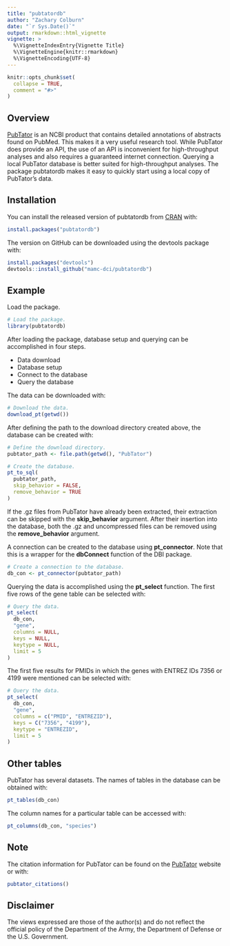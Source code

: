 ```yaml
---
title: "pubtatordb"
author: "Zachary Colburn"
date: "`r Sys.Date()`"
output: rmarkdown::html_vignette
vignette: >
  %\VignetteIndexEntry{Vignette Title}
  %\VignetteEngine{knitr::rmarkdown}
  %\VignetteEncoding{UTF-8}
---
```


```r
knitr::opts_chunk$set(
  collapse = TRUE,
  comment = "#>"
)
```


## Overview

[PubTator](https://www.ncbi.nlm.nih.gov/CBBresearch/Lu/Demo/PubTator/) is an NCBI product that contains detailed annotations of abstracts found on PubMed. This makes it a very useful research tool. While PubTator does provide an API, the use of an API is inconvenient for high-throughput analyses and also requires a guaranteed internet connection. Querying a local PubTator database is better suited for high-throughput analyses. The package pubtatordb makes it easy to quickly start using a local copy of PubTator's data.


## Installation

You can install the released version of pubtatordb from [CRAN](https://CRAN.R-project.org) with:

```r
install.packages("pubtatordb")
```


The version on GitHub can be downloaded using the devtools package with:

```r
install.packages("devtools")
devtools::install_github("mamc-dci/pubtatordb")
```


## Example


Load the package.
```r
# Load the package.
library(pubtatordb)
```


After loading the package, database setup and querying can be accomplished in four steps.

- Data download
- Database setup
- Connect to the database
- Query the database


The data can be downloaded with:
```r
# Download the data.
download_pt(getwd())
```


After defining the path to the download directory created above, the database can be created with:
```r
# Define the download directory.
pubtator_path <- file.path(getwd(), "PubTator")

# Create the database.
pt_to_sql(
  pubtator_path,
  skip_behavior = FALSE,
  remove_behavior = TRUE
)
```


If the .gz files from PubTator have already been extracted, their extraction can be skipped with the **skip_behavior** argument. After their insertion into the database, both the .gz and uncompressed files can be removed using the **remove_behavior** argument.


A connection can be created to the database using **pt_connector**. Note that this is a wrapper for the **dbConnect** function of the DBI package.
```r
# Create a connection to the database.
db_con <- pt_connector(pubtator_path)
```


Querying the data is accomplished using the **pt_select** function. The first five rows of the gene table can be selected with:
```r
# Query the data.
pt_select(
  db_con,
  "gene",
  columns = NULL,
  keys = NULL,
  keytype = NULL,
  limit = 5
)
```


The first five results for PMIDs in which the genes with ENTREZ IDs 7356 or 4199 were mentioned can be selected with:
```r
# Query the data.
pt_select(
  db_con,
  "gene",
  columns = c("PMID", "ENTREZID"),
  keys = C("7356", "4199"),
  keytype = "ENTREZID",
  limit = 5
)
```


## Other tables
PubTator has several datasets. The names of tables in the database can be obtained with:


```r
pt_tables(db_con)
```


The column names for a particular table can be accessed with:
```r
pt_columns(db_con, "species")
```


## Note
The citation information for PubTator can be found on the [PubTator](https://www.ncbi.nlm.nih.gov/CBBresearch/Lu/Demo/PubTator/) website or with:
```r
pubtator_citations()
```


## Disclaimer
The views expressed are those of the author(s) and do not reflect the official policy of the Department of the Army, the Department of Defense or the U.S. Government.
